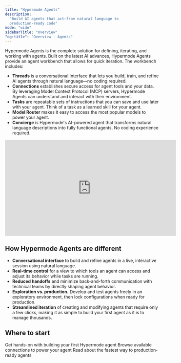 ```yaml
---
title: "Hypermode Agents"
description:
  "Build AI agents that act—from natural language to
  production-ready code"
mode: "wide"
sidebarTitle: "Overview"
"og:title": "Overview - Agents"
---
```


Hypermode Agents is the complete solution for defining, iterating, and working with agents. Built on the latest AI advances, Hypermode Agents provide an agent workbench that allows for quick iteration. The workbench includes:
- **Threads** is a conversational interface that lets you build, train, and
  refine AI agents through natural language—no coding required. 
- **Connections** establishes secure access for agent tools and your data. By leveraging Model Context Protocol (MCP) servers, Hypermode
  Agents can understand and interact with their environment.
- **Tasks** are repeatable sets of instructions that you can save and use later
  with your agent. Think of a task as a learned skill for your agent.
- **Model Router** makes it easy to access the most popular models to power your agent.
- **Concierge** is Hypermode's AI-powered agent that transforms natural language
  descriptions into fully functional agents. No coding experience required.

<iframe width="560" height="315" src="https://www.youtube.com/embed/_h2SBvv41GU?si=gGZk1xsDXtn83rxC" title="YouTube video player" frameborder="0" allow="accelerometer; autoplay; clipboard-write; encrypted-media; gyroscope; picture-in-picture; web-share" referrerpolicy="strict-origin-when-cross-origin" allowfullscreen></iframe>

## How Hypermode Agents are different

- **Conversational interface** to build and refine agents in a live, interactive session using natural language.
- **Real-time control** for a view to which tools an agent can access and adjust its behavior while tasks are running.
- **Reduced handoffs** and minimize back-and-forth communication with technical teams by directly shaping agent behavior.
- **Exploration vs. production.** Develop and test agents freely in an exploratory environment, then lock configurations when ready for production.
- **Streamlined iteration** of creating and modifying agents that require only a few clicks, making it as simple to build your first agent as it is to manage thousands.

## Where to start

<CardGroup cols={3}>
  <Card title="Quickstart" icon="play" href="/first-hypermode-agent">
    Get hands-on with building your first Hypermode agent
  </Card>
    <Card title="Explore connections" icon="link" href="/available-connections">
    Browse available connections to power your agent
  </Card>
  <Card title="Why natural language" icon="book-open-cover"
    href="https://hypermode.com/blog/stay-in-language-natural-agentic-development"
  >
    Read about the fastest way to production-ready agents
  </Card>
</CardGroup>

